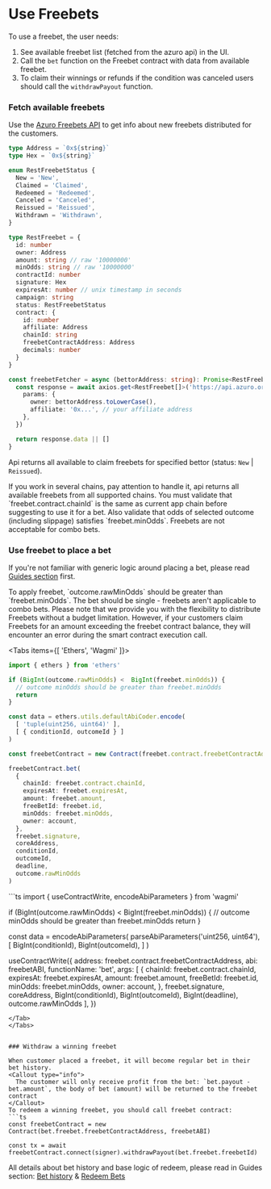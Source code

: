 
# Use Freebets

To use a freebet, the user needs:
1. See available freebet list (fetched from the azuro api) in the UI.
2. Call the `bet` function on the Freebet contract with data from available freebet.
3. To claim their winnings or refunds if the condition was canceled users should call the `withdrawPayout` function.


### Fetch available freebets
Use the [Azuro Freebets API](https://api.azuro.org/api/v1/public/freebets/docs/static/index.html) to get info about new freebets distributed for the customers.

```ts copy
type Address = `0x${string}`
type Hex = `0x${string}`

enum RestFreebetStatus {
  New = 'New',
  Claimed = 'Claimed',
  Redeemed = 'Redeemed',
  Canceled = 'Canceled',
  Reissued = 'Reissued',
  Withdrawn = 'Withdrawn',
}

type RestFreebet = {
  id: number
  owner: Address
  amount: string // raw '10000000'
  minOdds: string // raw '10000000'
  contractId: number
  signature: Hex
  expiresAt: number // unix timestamp in seconds
  campaign: string
  status: RestFreebetStatus
  contract: {
    id: number
    affiliate: Address
    chainId: string
    freebetContractAddress: Address
    decimals: number
  }
}

const freebetFetcher = async (bettorAddress: string): Promise<RestFreebet[]> => {
  const response = await axios.get<RestFreebet[]>('https://api.azuro.org/api/v1/public/freebets/list', {
    params: {
      owner: bettorAddress.toLowerCase(),
      affiliate: '0x...', // your affiliate address
    },
  })

  return response.data || []
}
```

Api returns all available to claim freebets for specified bettor (status: `New` | `Reissued`).

<Callout type="warning">
  If you work in several chains, pay attention to handle it, api returns all available freebets from all supported chains.
  You must validate that `freebet.contract.chainId` is the same as current app chain before suggesting to use it for a bet.
  Also validate that odds of selected outcome (including slippage) satisfies `freebet.minOdds`.
</Callout>

<Callout type="alert">
  Freebets are not acceptable for combo bets.
</Callout>

### Use freebet to place a bet

If you're not familiar with generic logic around placing a bet, please read [Guides section](/guides/prematch/place-a-bet) first.

<Callout type="warning">
  To apply freebet, `outcome.rawMinOdds` should be greater than `freebet.minOdds`. The bet should be single - freebets aren't applicable to combo bets.
</Callout>

<Callout type="warning">
  Please note that we provide you with the flexibility to distribute Freebets without a budget limitation.
  However, if your customers claim Freebets for an amount exceeding the freebet contract balance,
  they will encounter an error during the smart contract execution call.
</Callout>

<Tabs items={[ 'Ethers', 'Wagmi' ]}>
<Tab>
```ts
import { ethers } from 'ethers'

if (BigInt(outcome.rawMinOdds) <  BigInt(freebet.minOdds)) {
  // outcome minOdds should be greater than freebet.minOdds
  return
}

const data = ethers.utils.defaultAbiCoder.encode(
  [ 'tuple(uint256, uint64)' ],
  [ { conditionId, outcomeId } ]
)

const freebetContract = new Contract(freebet.contract.freebetContractAddress, freebetABI)

freebetContract.bet(
  {
    chainId: freebet.contract.chainId,
    expiresAt: freebet.expiresAt,
    amount: freebet.amount,
    freeBetId: freebet.id,
    minOdds: freebet.minOdds,
    owner: account,
  },
  freebet.signature,
  coreAddress,
  conditionId,
  outcomeId,
  deadline,
  outcome.rawMinOdds
)
```
</Tab>
<Tab>
```ts
import { useContractWrite, encodeAbiParameters } from 'wagmi'

if (BigInt(outcome.rawMinOdds) <  BigInt(freebet.minOdds)) {
  // outcome minOdds should be greater than freebet.minOdds
  return
}

const data = encodeAbiParameters(
  parseAbiParameters('uint256, uint64'),
  [
    BigInt(conditionId),
    BigInt(outcomeId),
  ]
)

useContractWrite({
  address: freebet.contract.freebetContractAddress,
  abi: freebetABI,
  functionName: 'bet',
  args: [
    {
      chainId: freebet.contract.chainId,
      expiresAt: freebet.expiresAt,
      amount: freebet.amount,
      freeBetId: freebet.id,
      minOdds: freebet.minOdds,
      owner: account,
    },
    freebet.signature,
    coreAddress,
    BigInt(conditionId),
    BigInt(outcomeId),
    BigInt(deadline),
    outcome.rawMinOdds
  ],
})
```
</Tab>
</Tabs>


### Withdraw a winning freebet

When customer placed a freebet, it will become regular bet in their bet history.
<Callout type="info">
  The customer will only receive profit from the bet: `bet.payout - bet.amount`, the body of bet (amount) will be returned to the freebet contract
</Callout>
To redeem a winning freebet, you should call freebet contract:
```ts
const freebetContract = new Contract(bet.freebet.freebetContractAddress, freebetABI)

const tx = await freebetContract.connect(signer).withdrawPayout(bet.freebet.freebetId)
```

All details about bet history and base logic of redeem, please read in Guides section:
[Bet history](/guides/prematch/get-bets-history) & [Redeem Bets](/guides/prematch/redeem-bets)
